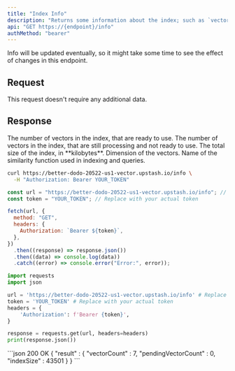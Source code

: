 ```yaml
---
title: "Index Info"
description: "Returns some information about the index; such as `vectorCount`, `indexSize`, `dimension` and `similarityFunction`."
api: "GET https://{endpoint}/info"
authMethod: "bearer"
---
```


Info will be updated eventually, so it might take some time to see the effect of changes in this endpoint.


## Request

This request doesn't require any additional data.

## Response

<ResponseField name="vectorCount" type="number" required>
  The number of vectors in the index, that are ready to use.
</ResponseField>
<ResponseField name="pendingVectorCount" type="number" required>
  The number of vectors in the index, that are still processing and not ready to
  use.
</ResponseField>
<ResponseField name="indexSize" type="number" required>
  The total size of the index, in **kilobytes**.
</ResponseField>
<ResponseField name="dimension" type="number" required>
  Dimension of the vectors.
</ResponseField>
<ResponseField name="similarityFunction" type="string" required>
  Name of the similarity function used in indexing and queries.
</ResponseField>


<RequestExample>

```sh curl
curl https://better-dodo-20522-us1-vector.upstash.io/info \
  -H "Authorization: Bearer YOUR_TOKEN"
```

```js Node
const url = "https://better-dodo-20522-us1-vector.upstash.io/info"; // Replace with your index endpoint.
const token = "YOUR_TOKEN"; // Replace with your actual token

fetch(url, {
  method: "GET",
  headers: {
    Authorization: `Bearer ${token}`,
  },
})
  .then((response) => response.json())
  .then((data) => console.log(data))
  .catch((error) => console.error("Error:", error));
```

```python Python
import requests
import json

url = 'https://better-dodo-20522-us1-vector.upstash.io/info' # Replace with your index endpoint.
token = 'YOUR_TOKEN' # Replace with your actual token
headers = {
    'Authorization': f'Bearer {token}',
}

response = requests.get(url, headers=headers)
print(response.json())
```

</RequestExample>

<ResponseExample>
```json 200 OK
{
  "result" : {
    "vectorCount" : 7,
    "pendingVectorCount" : 0,
    "indexSize" : 43501
  }
}
```

</ResponseExample>
